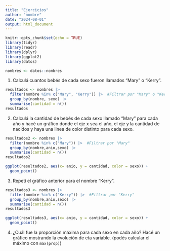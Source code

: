 ```yaml
---
title: "Ejercicios"
author: "nombre"
date: "2024-08-01"
output: html_document
---
```


```r
knitr::opts_chunk$set(echo = TRUE)
library(tidyr)
library(readr)
library(dplyr)
library(ggplot2)
library(datos)
```


```r
nombres <- datos::nombres
```

1. Calculá cuantos bebés de cada sexo fueron llamados "Mary" o "Kerry". 

```r
resultados <- nombres |> 
  filter(nombre %in% c("Mary", "Kerry")) |>  #Filtrar por "Mary" o "Kerry"
  group_by(nombre, sexo) |> 
  summarise(cantidad = n())
resultados
```


2. Calculá la cantidad de bebés de cada sexo llamado "Mary" para cada año y hacé un gráfico donde el eje x sea el año, el eje y la cantidad de nacidos y haya una linea de color distinto para cada sexo.


```r
resultados2 <- nombres |> 
  filter(nombre %in% c("Mary")) |>  #Filtrar por "Mary"
  group_by(nombre,anio,sexo) |> 
  summarise(cantidad = n())
resultados2
```

```r
ggplot(resultados2, aes(x= anio, y = cantidad, color = sexo)) +
  geom_point()
```

3. Repetí el gráfico anterior para el nombre "Kerry".

```r
resultados3 <- nombres |> 
  filter(nombre %in% c("Kerry")) |>  #Filtrar por "Kerry"
  group_by(nombre,anio,sexo) |> 
  summarise(cantidad = n())
resultados3
```
```r
ggplot(resultados3, aes(x= anio, y = cantidad, color = sexo)) +
  geom_point()
```


4. ¿Cuál fue la proporción máxima para cada sexo en cada año? Hacé un gráfico mostrando la evolución de eta variable. (podés calcular el máximo con `max(prop)`)

```r
```



